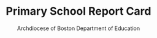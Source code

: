 ---
title: "Primary School Report Card"
subtitle: "Archdiocese of Boston Department of Education"
creator: "Chris"
categories: ["art"]
featuredImage: "../src/assets/images/item/art/DSC02812.png"
views: ["../src/assets/images/item/art/DSC02812.png","../src/assets/images/item/art/DSC02813.png"]
nextItem: []
---